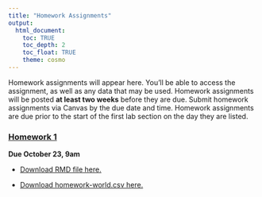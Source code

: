 ```yaml
---
title: "Homework Assignments"
output: 
  html_document:
    toc: TRUE
    toc_depth: 2
    toc_float: TRUE
    theme: cosmo
---
```


Homework assignments will appear here. You'll be able to access the assignment, as well as any data that may be used. Homework assignments will be posted **at least two weeks** before they are due. Submit homework assignments via Canvas by the due date and time. Homework assignments are due prior to the start of the first lab section on the day they are listed. 

### [**Homework 1**](homework/homework_1.html)

**Due October 23, 9am**

- [Download RMD file here.](homework/homework_1.Rmd)

- [Download homework-world.csv here.](homework/homework-world.csv) 

<!-- ### [**Homework 2**](homework/homework_2.html) -->

<!-- **Due November 15, 9am** -->

<!-- - [Download RMD file here.](homework/homework_2.Rmd) -->

<!-- - [Download homework-avengers.csv here.](homework/homework-avengers.csv)  -->

<!-- ### [**Homework 3**](homework/homework_3.html) -->

<!-- **Due December 13, 9am** -->

<!-- - [Download RMD file here.](homework/homework_3.Rmd) -->

<!-- - [Download homework-school.csv here.](homework/homework-school.csv)  -->

<!-- - [Download homework-nls.csv here.](homework/homework-nls.csv)  -->